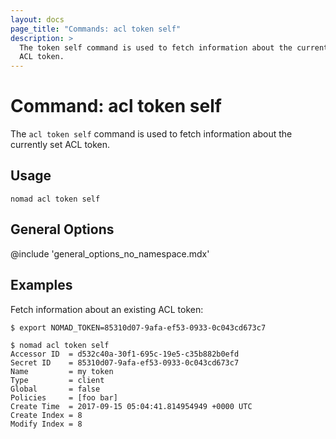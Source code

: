 ```yaml
---
layout: docs
page_title: "Commands: acl token self"
description: >
  The token self command is used to fetch information about the currently set
  ACL token.
---
```


# Command: acl token self

The `acl token self` command is used to fetch information about the currently
set ACL token.

## Usage

```plaintext
nomad acl token self
```

## General Options

@include 'general_options_no_namespace.mdx'

## Examples

Fetch information about an existing ACL token:

```shell-session
$ export NOMAD_TOKEN=85310d07-9afa-ef53-0933-0c043cd673c7

$ nomad acl token self
Accessor ID  = d532c40a-30f1-695c-19e5-c35b882b0efd
Secret ID    = 85310d07-9afa-ef53-0933-0c043cd673c7
Name         = my token
Type         = client
Global       = false
Policies     = [foo bar]
Create Time  = 2017-09-15 05:04:41.814954949 +0000 UTC
Create Index = 8
Modify Index = 8
```
